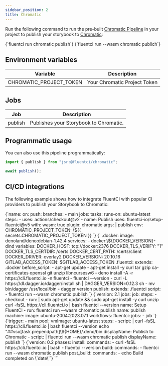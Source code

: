 ```yaml
---
sidebar_position: 2
title: Chromatic
---
```


Run the following command to run the pre-built [Chromatic Pipeline](https://github.com/fluent-ci-templates/chromatic-pipeline) in your project to publish your storybook to [Chromatic](https://chromatic.com):


<Tabs>
  <TabItem value="dagger" label="Dagger">
    <CodeBlock language="bash">
      {`fluentci run chromatic publish`}
    </CodeBlock>
  </TabItem>
  <TabItem value="wasm" label="Wasm">
    <CodeBlock language="bash">
      {`fluentci run --wasm chromatic publich`}

</CodeBlock>
</TabItem>
</Tabs>

## Environment variables

| Variable                | Description                  |
| ----------------------- | ---------------------------- |
| CHROMATIC_PROJECT_TOKEN | Your Chromatic Project Token |

## Jobs

| Job     | Description                            |
| ------- | -------------------------------------- |
| publish | Publishes your Storybook to Chromatic. |

## Programmatic usage

You can also use this pipeline programmatically:

```typescript
import { publish } from "jsr:@fluentci/chromatic";

await publish();
```

## CI/CD integrations

The following example shows how to integrate FluentCI with popular CI providers to publish your Storybook to Chromatic:

<Tabs>
  <TabItem value="gha" label="Github Actions">
    <CodeBlock language="yaml" title="ci.yml">
      {`name: 
on:
  push:
    branches:
      - main
jobs:
  tasks:
    runs-on: ubuntu-latest
    steps:
      - uses: actions/checkout@v2
      - name: Publish
        uses: fluentci-io/setup-fluentci@v5
        with:
          wasm: true
          plugin: chromatic
          args: |
            publish
        env:
          CHROMATIC_PROJECT_TOKEN: \${{ secrets.CHROMATIC_PROJECT_TOKEN }}
      `}
    </CodeBlock>
  </TabItem>
  <TabItem value="gitlab" label="GitLab CI">
    <CodeBlock language="yaml" title=".gitlab-ci.yml">
      {`
.docker:
  image: denoland/deno:debian-1.42.4
  services:
    - docker:\${DOCKER_VERSION}-dind
  variables:
    DOCKER_HOST: tcp://docker:2376
    DOCKER_TLS_VERIFY: "1"
    DOCKER_TLS_CERTDIR: /certs
    DOCKER_CERT_PATH: /certs/client
    DOCKER_DRIVER: overlay2
    DOCKER_VERSION: 20.10.16
    GITLAB_ACCESS_TOKEN: $GITLAB_ACCESS_TOKEN
.fluentci:
  extends: .docker
  before_script:
    - apt-get update
    - apt-get install -y curl tar gzip ca-certificates openssl git unzip libncursesw6
    - deno install -A -r https://cli.fluentci.io -n fluentci
    - fluentci --version
    - curl -L https://dl.dagger.io/dagger/install.sh | DAGGER_VERSION=0.12.3 sh
    - mv bin/dagger /usr/local/bin
    - dagger version
publish:
  extends: .fluentci
  script:
    - fluentci run --wasm chromatic publish
`}

</CodeBlock>
</TabItem>
<TabItem value="circleci" label="Circle CI">
<CodeBlock language="yaml" title=".circleci/config.yml">
{`version: 2.1
jobs:
  job:
    steps:
      - checkout
      - run: |
          sudo apt-get update && sudo apt-get install -y curl unzip
          curl -fsSL https://cli.fluentci.io | bash
          fluentci --version
        name: Setup FluentCI
      - run: fluentci run --wasm chromatic publish
        name: publish
    machine:
      image: ubuntu-2004:2023.07.1
workflows:
  fluentci:
    jobs:
      - job
`}
</CodeBlock>
</TabItem>
<TabItem value="azure" label="Azure Pipelines">
<CodeBlock language="yaml" title="azure-pipelines.yml">
{`trigger:
  - main
pool:
  vmImage: ubuntu-latest
steps:
  - script: |
      curl -fsSL https://cli.fluentci.io | bash
      fluentci --version
      echo "##vso[task.prependpath]\${HOME}/.deno/bin
    displayName: Publish to Chromatic
  - script: |
      fluentci run --wasm chromatic publish 
    displayName: publish
`}
</CodeBlock>
</TabItem>
<TabItem value="aws" label="AWS CodePipeline">
<CodeBlock language="yaml" title="buildspec.yml">
{`version: 0.2
phases:
  install:
    commands:
      - curl -fsSL https://cli.fluentci.io | bash
      - fluentci --version
  build:
    commands:
      - fluentci run --wasm chromatic publish
  post_build:
    commands:
      - echo Build completed on \`date\``}
</CodeBlock>
</TabItem>
</Tabs>
```

